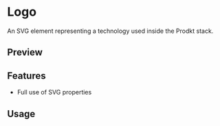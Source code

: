 

<Meta of={NavigationStories} />

# Logo

An SVG element representing a technology used inside the Prodkt stack.

## Preview

<Canvas of={NavigationStories.CodeblocksIcon} />

<Controls />

## Features

- Full use of SVG properties

## Usage


<Source code={importCode} language='ts' dark />
<Source code={usageCode} language='tsx' dark />


<Canvas of={NavigationStories.CodeblocksIcon} />
<Canvas of={NavigationStories.DataIcon} />
<Canvas of={NavigationStories.DocsIcon} />
<Canvas of={NavigationStories.HandoffIcon} />
<Canvas of={NavigationStories.RepoIcon} />
<Canvas of={NavigationStories.ChangelogsIcon} />
<Canvas of={NavigationStories.ConceptsIcon} />
<Canvas of={NavigationStories.FlowsIcon} />
<Canvas of={NavigationStories.DesignIcon} />
<Canvas of={NavigationStories.WorkIcon} />
<Canvas of={NavigationStories.RoadmapsIcon} />
<Canvas of={NavigationStories.FileVaultIcon} />
<Canvas of={NavigationStories.MilestonesIcon} />
<Canvas of={NavigationStories.HomeIcon} />
<Canvas of={NavigationStories.BlogIcon} />
